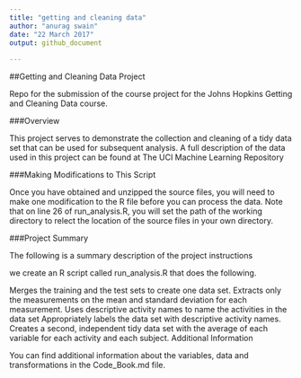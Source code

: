 ```yaml
---
title: "getting and cleaning data"
author: "anurag swain"
date: "22 March 2017"
output: github_document
  
---
```


##Getting and Cleaning Data Project

Repo for the submission of the course project for the Johns Hopkins Getting and Cleaning Data course.

###Overview

This project serves to demonstrate the collection and cleaning of a tidy data set that can be used for subsequent analysis. A full description of the data used in this project can be found at The UCI Machine Learning Repository

###Making Modifications to This Script

Once you have obtained and unzipped the source files, you will need to make one modification to the R file before you can process the data. Note that on line 26 of run_analysis.R, you will set the path of the working directory to relect the location of the source files in your own directory.

###Project Summary

The following is a summary description of the project instructions

we create an R script called run_analysis.R that does the following.

Merges the training and the test sets to create one data set. Extracts only the measurements on the mean and standard deviation for each measurement. Uses descriptive activity names to name the activities in the data set Appropriately labels the data set with descriptive activity names. Creates a second, independent tidy data set with the average of each variable for each activity and each subject. Additional Information

You can find additional information about the variables, data and transformations in the Code_Book.md file.